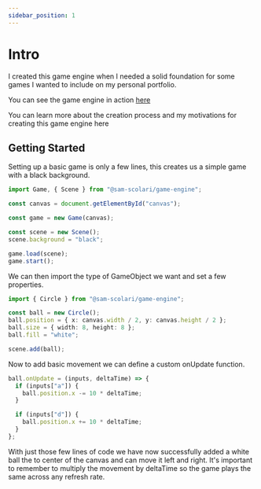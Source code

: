```yaml
---
sidebar_position: 1
---
```


# Intro

I created this game engine when I needed a solid foundation for some games I wanted to include on my personal portfolio.

You can see the game engine in action [here](https://samscolari.me)

You can learn more about the creation process and my motivations for creating this game engine here

## Getting Started

Setting up a basic game is only a few lines, this creates us a simple game with a black background.

```typescript
import Game, { Scene } from "@sam-scolari/game-engine";

const canvas = document.getElementById("canvas");

const game = new Game(canvas);

const scene = new Scene();
scene.background = "black";

game.load(scene);
game.start();
```


<Pong1 />

We can then import the type of GameObject we want and set a few properties.


<Pong2 />

```typescript
import { Circle } from "@sam-scolari/game-engine";

const ball = new Circle();
ball.position = { x: canvas.width / 2, y: canvas.height / 2 };
ball.size = { width: 8, height: 8 };
ball.fill = "white";

scene.add(ball);
```

Now to add basic movement we can define a custom onUpdate function.

```typescript
ball.onUpdate = (inputs, deltaTime) => {
  if (inputs["a"]) {
    ball.position.x -= 10 * deltaTime;
  }

  if (inputs["d"]) {
    ball.position.x += 10 * deltaTime;
  }
};
```

With just those few lines of code we have now successfully added a white ball the to center of the canvas and can move it left and right. It's important to remember to multiply the movement by deltaTime so the game plays the same across any refresh rate.
